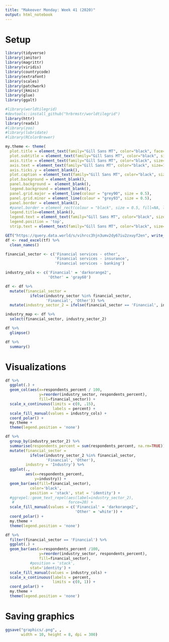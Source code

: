 ```yaml
---
title: "Makeover Monday: Week 41 (2020)"
output: html_notebook
---
```


# Setup

```r
library(tidyverse)
library(janitor)
library(magrittr)
library(viridis)
library(countrycode)
library(extrafont)
library(scales)
library(patchwork)
library(jkmisc)
library(glue)
library(ggalt)

#library(worldtilegrid)
#devtools::install_github("hrbrmstr/worldtilegrid")
library(httr)
library(readxl)
#library(zoo)
#library(lubridate)
#library(RColorBrewer)
```

```r
my.theme <- theme(
  plot.title = element_text(family="Gill Sans MT", color="black", face="bold", size=24, hjust=0), 
  plot.subtitle = element_text(family="Gill Sans MT", color="black", size=12, hjust=0), 
  axis.title = element_text(family="Gill Sans MT", color="black", size=12), 
  axis.text = element_text(family="Gill Sans MT", color="black", size=18), 
  axis.ticks.y = element_blank(), 
  plot.caption = element_text(family="Gill Sans MT", color="black", size=12), 
  plot.background = element_blank(),
  panel.background =  element_blank(), 
  legend.background = element_blank(), 
  panel.grid.major = element_line(colour = "grey90", size = 0.5),
  panel.grid.minor = element_line(colour = "grey93", size = 0.5),
  panel.border = element_blank(), 
  #panel.border = element_rect(colour = "black", size = 0.5, fill=NA, linetype = 1),
  legend.title=element_blank(), 
  legend.text = element_text(family="Gill Sans MT", color="black", size=12, hjust=0),
  legend.position = 'top',
  strip.text = element_text(family="Gill Sans MT", color="black", size=14))
```

```r
GET("https://query.data.world/s/vihrcc3hjn3umv2dy67iu2zxuyf2en", write_disk(tf <- tempfile(fileext = ".xlsx")))
df <- read_excel(tf) %>% 
  clean_names()
```


```r
financial_sector <- c('Financial services - other', 
                      'Financial services - insurance',
                      'Financial services - banking')

industry_cols <- c('Financial' = 'darkorange2',
                   'Other' = 'gray60')
```

```r
df <- df %>% 
  mutate(financial_sector = 
           ifelse(industry_sector %in% financial_sector,
                  'Financial', 'Other')) %>% 
  mutate(industry_sector_2 = ifelse(financial_sector == 'Financial', industry_sector, 'Other'))
```

```r
industry_map <- df %>% 
  select(financial_sector, industry_sector_2)
```

```r
df %>% 
  glimpse()
```

```r
df %>% 
  summary()
```

# Visualizations  

```r
df %>% 
  ggplot(.) + 
  geom_col(aes(x=respondents_percent / 100,
               y=reorder(industry_sector, respondents_percent),
               fill=financial_sector)) + 
  scale_x_continuous(limits = c(0, .15),
                     labels = percent) + 
  scale_fill_manual(values = industry_cols) + 
  coord_polar() + 
  my.theme + 
  theme(legend.position = 'none')
```

```r
df %>% 
  group_by(industry_sector_2) %>% 
  summarise(respondents_percent = sum(respondents_percent, na.rm=TRUE)) %>% 
  mutate(financial_sector = 
           ifelse(industry_sector_2 %in% financial_sector,
                  'Financial', 'Other'),
         industry = 'Industry') %>% 
  ggplot(.,
         aes(x=respondents_percent,
             y=industry)) + 
  geom_bar(aes(fill=financial_sector), 
           color='black',
           position = 'stack', stat = 'identity') + 
  #ggrepel::geom_text_repel(aes(label=industry_sector_2),
   #                        force=20) + 
  scale_fill_manual(values = c('Financial' = 'darkorange2',
                               'Other' = 'white')) + 
  coord_polar() + 
  my.theme + 
  theme(legend.position = 'none')
```


```r
df %>% 
  filter(financial_sector == 'Financial') %>% 
  ggplot(.) + 
  geom_bar(aes(x=respondents_percent /100, 
               y=reorder(industry_sector, respondents_percent),
               fill=financial_sector),
           #position = 'stack', 
           stat='identity') + 
  scale_fill_manual(values = industry_cols) + 
  scale_x_continuous(labels = percent,
                     limits = c(0, 1)) + 
  coord_polar() + 
  my.theme + 
  theme(legend.position = 'none')
```

# Saving graphics  

```r
ggsave("graphics/.png", ,
       width = 10, height = 8, dpi = 300)
```
